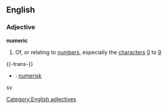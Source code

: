 ==English==
===Adjective===
'''numeric'''
#Of, or relating to [[number]]s, especially the [[character]]s [[0]] to [[9]]

{{-trans-}}
*{{sv}}: [[numerisk]]
sv
[[Category:English adjectives]]